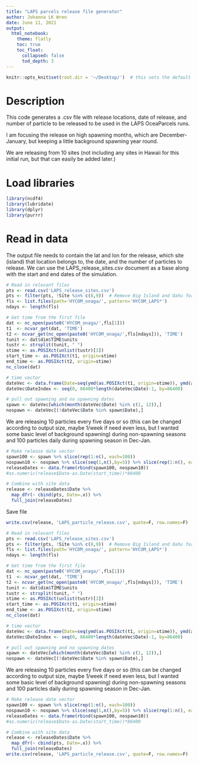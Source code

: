 ```yaml
---
title: "LAPS parcels release file generator"
author: Johanna LK Wren
date: June 11, 2021
output:
  html_notebook:
    theme: flatly
    toc: true
    toc_float:
      collapsed: false
      tod_depth: 3
---
```


```r
knitr::opts_knit$set(root.dir = '~/Desktop/')  # this sets the default working directory for your script. Change it to fit the folder you are working in
```

# Description
This code generates a .csv file with release locations, date of release, and number of particle to be released to be used in the LAPS OceaParcels runs.

I am focusing the release on high spawning months, which are December-January, but keeping a little background spawning year round. 

We are releasing from 10 sites (not including any sites in Hawaii for this initial run, but that can easily be added later.)

# Load libraries
```r
library(ncdf4)
library(lubridate)
library(dplyr)
library(purrr)
```

# Read in data
The output file needs to contain the lat and lon for the release, which site (island) that location belongs to, the date, and the number of particles to release. We can use the LAPS_release_sites.csv document as a base along with the start and end dates of the simulation. 

```r
# Read in relevant files
pts <- read.csv('LAPS_release_sites.csv')
pts <- filter(pts, !Site %in% c(8,9))  # Remove Big Island and Oahu for now
fls <- list.files(path='HYCOM_onaga/', pattern='HYCOM_LAPS*')
ndays <- length(fls)

# Get time from the first file
dat <- nc_open(paste0('HYCOM_onaga/',fls[1]))
t1  <- ncvar_get(dat, 'TIME')
t2 <- ncvar_get(nc_open(paste0('HYCOM_onaga/',fls[ndays])), 'TIME')
tunit <- dat$dim$TIME$units
tustr <- strsplit(tunit, " ")
stime <- as.POSIXct(unlist(tustr)[3])
start_time <- as.POSIXct(t1, origin=stime)
end_time <- as.POSIXct(t2, origin=stime)
nc_close(dat)

# time vector
dateVec <- data.frame(Date=seq(ymd(as.POSIXct(t1, origin=stime)), ymd(as.POSIXct(t2, origin=stime)), by='day'))
dateVec$DateIndex <- seq(0, 86400*length(dateVec$Date)-1, by=86400)

# pull out spawning and no spawning dates
spawn <- dateVec[which(month(dateVec$Date) %in% c(1, 12)),]
nospawn <- dateVec[(!dateVec$Date %in% spawn$Date),]
```

We are releasing 10 particles every five days or so (this can be changed according to output size, maybe 1/week if need even less, but I wanted some basic level of background spawning) during non-spawning seasons and 100 particles daily during spawning season in Dec-Jan. 
```r
# Make release date vector
spawn100 <- spawn %>% slice(rep(1:n(), each=100))
nospawn10 <- nospawn %>% slice(seq(1,n(),by=5)) %>% slice(rep(1:n(), each=10))
releaseDates <- data.frame(rbind(spawn100, nospawn10))
#as.numeric(release$Date-as.Date(start_time))*86400

# Combine with site data
release <- releaseDates$Date %>% 
  map_dfr(~ cbind(pts, Date=.x)) %>% 
  full_join(releaseDates)
```
Save file
```r
write.csv(release, 'LAPS_particle_release.csv', quote=F, row.names=F)
```


```r
# Read in relevant files
pts <- read.csv('LAPS_release_sites.csv')
pts <- filter(pts, !Site %in% c(8,9))  # Remove Big Island and Oahu for now
fls <- list.files(path='HYCOM_onaga/', pattern='HYCOM_LAPS*')
ndays <- length(fls)

# Get time from the first file
dat <- nc_open(paste0('HYCOM_onaga/',fls[1]))
t1  <- ncvar_get(dat, 'TIME')
t2 <- ncvar_get(nc_open(paste0('HYCOM_onaga/',fls[ndays])), 'TIME')
tunit <- dat$dim$TIME$units
tustr <- strsplit(tunit, " ")
stime <- as.POSIXct(unlist(tustr)[3])
start_time <- as.POSIXct(t1, origin=stime)
end_time <- as.POSIXct(t2, origin=stime)
nc_close(dat)

# time vector
dateVec <- data.frame(Date=seq(ymd(as.POSIXct(t1, origin=stime)), ymd(as.POSIXct(t2, origin=stime)), by='day'))
dateVec$DateIndex <- seq(0, 86400*length(dateVec$Date)-1, by=86400)

# pull out spawning and no spawning dates
spawn <- dateVec[which(month(dateVec$Date) %in% c(1, 12)),]
nospawn <- dateVec[(!dateVec$Date %in% spawn$Date),]
```

We are releasing 10 particles every five days or so (this can be changed according to output size, maybe 1/week if need even less, but I wanted some basic level of background spawning) during non-spawning seasons and 100 particles daily during spawning season in Dec-Jan. 
```r
# Make release date vector
spawn100 <- spawn %>% slice(rep(1:n(), each=100))
nospawn10 <- nospawn %>% slice(seq(1,n(),by=5)) %>% slice(rep(1:n(), each=10))
releaseDates <- data.frame(rbind(spawn100, nospawn10))
#as.numeric(release$Date-as.Date(start_time))*86400

# Combine with site data
release <- releaseDates$Date %>% 
  map_dfr(~ cbind(pts, Date=.x)) %>% 
  full_join(releaseDates)
write.csv(release, 'LAPS_particle_release.csv', quote=F, row.names=F)
```

